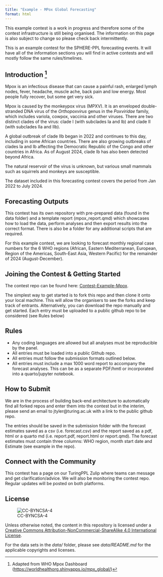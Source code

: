 ```yaml
---
title: "Example - MPox Global Forecasting"
format: html
---
```


::: callout-important
This example contest is a work in progress and therefore some of the contest infrastructure is still being organised. The information on this page is also subject to change so please check back intermittently.
:::


::: callout-note
This is an example contest for the SPHERE-PPL forecasting events. It will have all of the information sections you will find in active contests and will mostly follow the same rules/timelines.
:::

## Introduction [^readme-1]

[^readme-1]: Adapted from WHO Mpox Dashboard (<https://worldhealthorg.shinyapps.io/mpx_global/>)

Mpox is an infectious disease that can cause a painful rash, enlarged lymph nodes, fever, headache, muscle ache, back pain and low energy. Most people fully recover, but some get very sick. 

Mpox is caused by the monkeypox virus (MPXV). It is an enveloped double-stranded DNA virus of the *Orthopoxvirus* genus in the *Poxviridae* family, which includes variola, cowpox, vaccinia and other viruses. There are two distinct clades of the virus: clade I (with subclades Ia and Ib) and clade II (with subclades IIa and IIb).

A global outbreak of clade IIb began in 2022 and continues to this day, including in some African countries. There are also growing outbreaks of clades Ia and Ib affecting the Democratic Republic of the Congo and other countries in Africa. As of August 2024, clade Ib has also been detected beyond Africa.

The natural reservoir of the virus is unknown, but various small mammals such as squirrels and monkeys are susceptible.

The dataset included in this forecasting contest covers the period from Jan 2022 to July 2024.

## Forecasting Outputs

This contest has its own repository with pre-prepared data (found in the data folder) and a template report (mpox_report.qmd) which showcases how to load the data, perform analyses and then export results into the correct format. There is also be a folder for any additional scripts that are required.

For this example contest, we are looking to forecast monthly regional case numbers for the 6 WHO regions (African, Eastern Mediterranean, European, Region of the Americas, South-East Asia, Western Pacific) for the remainder of 2024 (August-December).

## Joining the Contest & Getting Started

The contest repo can be found here: [Contest-Example-Mpox](https://github.com/TuringPPL/Contest-Example-Mpox).

The simplest way to get started is to fork this repo and then clone it onto your local machine. This will allow the organisers to see the forks and keep track of entrants. Alternatively, you can download the repo manually and get started. Each entry must be uploaded to a public github repo to be considered (see Rules below)

## Rules

-   Any coding languages are allowed but all analyses must be reproducible by the panel.
-   All entries must be loaded into a public Github repo.
-   All entries must follow the submission formats outlined below.
-   All entries must include a max 1000 word report to accompany the forecast analyses. This can be as a separate PDF/hmtl or incorporated into a quarto/jupyter notebook.

## How to Submit

We are in the process of building back-end architecture to automatically find all forked repos and enter them into the contest but in the interim, please send an email to jtyler\@turing.ac.uk with a link to the public github repo.

The entries should be saved in the submission folder with the forecast estimates saved as a csv (i.e. forecast.csv) and the report saved as a pdf, html or a quarto md (i.e. report.pdf, report.html or report.qmd). The forecast estimates must contain three columns: WHO region, month start date and Estimate (see example in the repo).

## Connect with the Community

This contest has a page on our TuringPPL Zulip where teams can message and get clarification/advice. We will also be monitoring the contest repo. Regular updates will be posted on both platforms.

## License

![CC-BYNCSA-4](https://i.creativecommons.org/l/by-nc-sa/4.0/88x31.png)

Unless otherwise noted, the content in this repository is licensed under a [Creative Commons Attribution-NonCommercial-ShareAlike 4.0 International License](http://creativecommons.org/licenses/by-nc-sa/4.0/).

For the data sets in the *data/* folder, please see *data/README.md* for the applicable copyrights and licenses.
